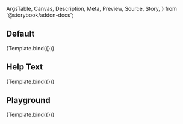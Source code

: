 <!-- @prettier -->

  ArgsTable,
  Canvas,
  Description,
  Meta,
  Preview,
  Source,
  Story,
} from '@storybook/addon-docs';


<Meta title="Forms (WIP)/FormInput" component={FormInput} argTypes={argTypes} />

<Description of={FormInput} />

## Default

<Canvas>
  <Story
    name="Default"
    args={{
      label: 'Form Label',
      placeholder: 'Placeholder',
    }}
  >
    {Template.bind({})}
  </Story>
</Canvas>

## Help Text

<Canvas>
  <Story
    name="Help Text"
    args={{
      label: 'Form Label',
      helpText: 'Some Help Text',
      placeholder: 'Placeholder',
    }}
  >
    {Template.bind({})}
  </Story>
</Canvas>

## Playground

<Canvas isColumn>
  <Source language="jsx" story="Playground" />
  <Story
    name="Playground"
    args={{
      label: 'Form Label',
      placeholder: 'Placeholder',
    }}
  >
    {Template.bind({})}
  </Story>
  <ArgsTable story="Playground" />
</Canvas>
